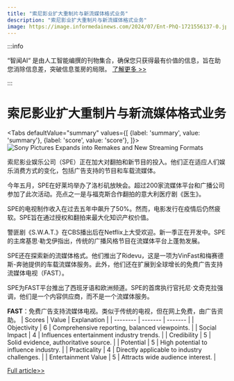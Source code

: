 ```yaml
---
title: "索尼影业扩大重制片与新流媒体格式业务"
description: "索尼影业扩大重制片与新流媒体格式业务"
image: https://image.informedainews.com/2024/07/Ent-PhQ-1721556137-0.jpg
---
```



:::info

“智闻AI“ 是由人工智能编撰的刊物集合，确保您只获得最有价值的信息，旨在助您消除信息差，突破信息茧房的局限。  [了解更多 >>](/)

:::

# 索尼影业扩大重制片与新流媒体格式业务


<Tabs
	defaultValue="summary"
	values={[
	{label: 'summary', value: 'summary'},
	{label: 'score', value: 'score'},
]}>
<TabItem value="summary">
<img
  src="https://image.informedainews.com/2024/07/Ent-PhQ-1721556137-0.jpg"
  alt="Sony Pictures Expands into Remakes and New Streaming Formats"
/>



索尼影业娱乐公司（SPE）正在加大对翻拍和新节目的投入。他们正在适应人们娱乐消费方式的变化，包括广告支持的节目和车载流媒体。

今年五月，SPE在好莱坞举办了洛杉矶放映会。超过200家流媒体平台和广播公司参加了此次活动。亮点之一是与福克斯合作翻拍的意大利医疗剧《医生》。

SPE的电视制作收入在过去五年中飙升了50%。然而，电影发行在疫情后仍然疲软。SPE旨在通过授权和翻拍来最大化知识产权价值。

警匪剧《S.W.A.T.》在CBS播出后在Netflix上大受欢迎。新一季正在开发中。SPE的主席基思·勒戈伊指出，传统的广播风格节目在流媒体平台上蓬勃发展。

SPE还在探索新的流媒体格式。他们推出了Ridevu，这是一项为VinFast和梅赛德斯-奔驰提供的车载流媒体服务。此外，他们还在扩展到全球增长的免费广告支持流媒体电视（FAST）。

SPE为FAST平台推出了西班牙语和欧洲频道。SPE的首席执行官托尼·文奇克拉强调，他们是一个内容供应商，而不是一个流媒体服务。

**FAST**：免费广告支持流媒体电视。类似于传统的电视，但在网上免费，由广告资助。
</TabItem>
<TabItem value="score">
	| Scores     | Value   | Explanation |
	| -------- | ------- | ------- |
	| Objectivity  | 6    | Comprehensive reporting, balanced viewpoints.    |
	| Social Impact | 4     | Influences entertainment industry trends.    |
	| Credibility    | 5    | Solid evidence, authoritative source.    |
	| Potential    | 5    | High potential to influence industry.    |
	| Practicality    | 4    | Directly applicable to industry challenges.    |
	| Entertainment Value    | 5    | Attracts wide audience interest.    |
</TabItem>
</Tabs>

[Full article>>](https://asia.nikkei.com/Business/Media-Entertainment/Sony-Pictures-finds-gold-in-remakes-as-platform-broadens)
